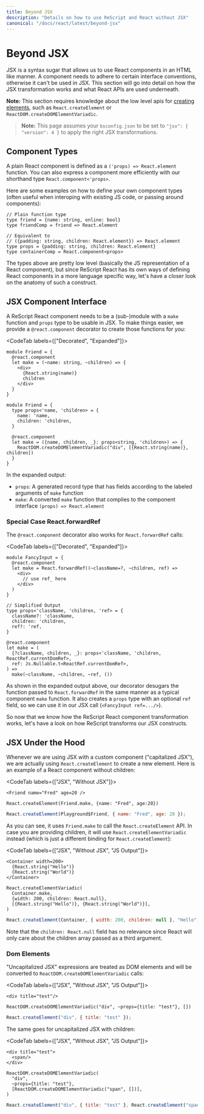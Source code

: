 ```yaml
---
title: Beyond JSX
description: "Details on how to use ReScript and React without JSX"
canonical: "/docs/react/latest/beyond-jsx"
---
```


# Beyond JSX

<Intro>

JSX is a syntax sugar that allows us to use React components in an HTML like manner. A component needs to adhere to certain interface conventions, otherwise it can't be used in JSX. This section will go into detail on how the JSX transformation works and what React APIs are used underneath.

</Intro>

**Note:** This section requires knowledge about the low level apis for [creating elements](./elements-and-jsx#creating-elements-from-component-functions), such as `React.createElement` or `ReactDOM.createDOMElementVariadic`.

> **Note:** This page assumes your `bsconfig.json` to be set to `"jsx": { "version": 4 }` to apply the right JSX transformations. 

## Component Types

A plain React component is defined as a `('props) => React.element` function. You can also express a component more efficiently with our shorthand type `React.component<'props>`. 

Here are some examples on how to define your own component types (often useful when interoping with existing JS code, or passing around components):

```res
// Plain function type
type friend = {name: string, online: bool}
type friendComp = friend => React.element

// Equivalent to
// ({padding: string, children: React.element}) => React.element
type props = {padding: string, children: React.element}
type containerComp = React.component<props>
```
The types above are pretty low level (basically the JS representation of a React component), but since ReScript React has its own ways of defining React components in a more language specific way, let's have a closer look on the anatomy of such a construct.

## JSX Component Interface

A ReScript React component needs to be a (sub-)module with a `make` function and `props` type to be usable in JSX. To make things easier, we provide a `@react.component` decorator to create those functions for you:

<CodeTab labels={["Decorated", "Expanded"]}>

```res
module Friend = {
  @react.component
  let make = (~name: string, ~children) => {
    <div>
      {React.string(name)}
      children
    </div>
  }
}
```
```res
module Friend = {
  type props<'name, 'children> = {
    name: 'name,
    children: 'children,
  }

  @react.component
  let make = ({name, children, _}: props<string, 'children>) => {
    ReactDOM.createDOMElementVariadic("div", [{React.string(name)}, children])
  }
}
```

</CodeTab>

In the expanded output:

- `props`: A generated record type that has fields according to the labeled arguments of `make` function
- `make`: A converted `make` function that complies to the component interface `(props) => React.element`

### Special Case React.forwardRef

The `@react.component` decorator also works for `React.forwardRef` calls:


<CodeTab labels={["Decorated", "Expanded"]}>

```res
module FancyInput = {
  @react.component
  let make = React.forwardRef((~className=?, ~children, ref) =>
    <div>
      // use ref_ here
    </div>
  )
}
```

```res
// Simplified Output
type props<'className, 'children, 'ref> = {
  className?: 'className,
  children: 'children,
  ref?: 'ref,
}

@react.component
let make = (
  {?className, children, _}: props<'className, 'children, ReactRef.currentDomRef>,
  ref: Js.Nullable.t<ReactRef.currentDomRef>,
) =>
  make(~className, ~children, ~ref, ())
```

</CodeTab>

As shown in the expanded output above, our decorator desugars the function passed to `React.forwardRef` in the same manner as a typical component `make` function. It also creates a `props` type with an optional `ref` field, so we can use it in our JSX call (`<FancyInput ref=.../>`).

So now that we know how the ReScript React component transformation works, let's have a look on how ReScript transforms our JSX constructs.

## JSX Under the Hood

Whenever we are using JSX with a custom component ("capitalized JSX"), we are actually using `React.createElement` to create a new element. Here is an example of a React component without children: 

<CodeTab labels={["JSX", "Without JSX"]}>

```res
<Friend name="Fred" age=20 />
```
```res
React.createElement(Friend.make, {name: "Fred", age:20})
```
```js
React.createElement(Playground$Friend, { name: "Fred", age: 20 });
```

</CodeTab>

As you can see, it uses `Friend.make` to call the `React.createElement` API. In case you are providing children, it will use `React.createElementVariadic` instead (which is just a different binding for `React.createElement`):

<CodeTab labels={["JSX", "Without JSX", "JS Output"]}>

```res
<Container width=200>
  {React.string("Hello")}
  {React.string("World")}
</Container>
```

```res
React.createElementVariadic(
  Container.make,
  {width: 200, children: React.null},
  [{React.string("Hello")}, {React.string("World")}],
)
```

```js
React.createElement(Container, { width: 200, children: null }, "Hello", "World");
```

</CodeTab>

Note that the `children: React.null` field has no relevance since React will only care about the children array passed as a third argument.


### Dom Elements

"Uncapitalized JSX" expressions are treated as DOM elements and will be converted to `ReactDOM.createDOMElementVariadic` calls: 

<CodeTab labels={["JSX", "Without JSX", "JS Output"]}>

```res
<div title="test"/>
```

```res
ReactDOM.createDOMElementVariadic("div", ~props={title: "test"}, [])
```

```js
React.createElement("div", { title: "test" });
```

</CodeTab>

The same goes for uncapitalized JSX with children:

<CodeTab labels={["JSX", "Without JSX", "JS Output"]}>

```res
<div title="test">
  <span/>
</div>
```

```res
ReactDOM.createDOMElementVariadic(
  "div",
  ~props={title: "test"},
  [ReactDOM.createDOMElementVariadic("span", [])],
)
```

```js
React.createElement("div", { title: "test" }, React.createElement("span", undefined));
```

</CodeTab>
